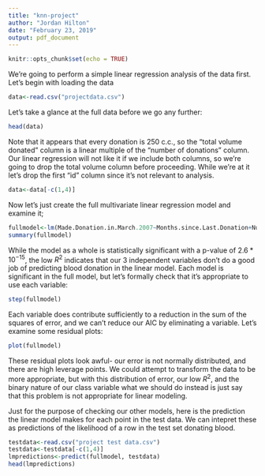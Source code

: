 ```yaml
---
title: "knn-project"
author: "Jordan Hilton"
date: "February 23, 2019"
output: pdf_document
---
```


```r
knitr::opts_chunk$set(echo = TRUE)
```

We're going to perform a simple linear regression analysis of the data first. Let's begin with loading the data 

```r
data<-read.csv("projectdata.csv")
```

Let's take a glance at the full data before we go any further:

```r
head(data)
```

Note that it appears that every donation is 250 c.c., so the "total volume donated" column is a linear multiple of the "number of donations" column. Our linear regression will not like it if we include both columns, so we're going to drop the total volume column before proceeding. While we're at it let's drop the first "id" column since it's not relevant to analysis.


```r
data<-data[-c(1,4)]
```


Now let's just create the full multivariate linear regression model and examine it;

```r
fullmodel<-lm(Made.Donation.in.March.2007~Months.since.Last.Donation+Number.of.Donations+Months.since.First.Donation, data=data)
summary(fullmodel)
```

While the model as a whole is statistically significant with a p-value of $2.6*10^{-15}$, the low $R^2$ indicates that our 3 independent variables don't do a good job of predicting blood donation in the linear model. Each model is significant in the full model, but let's formally check that it's appropriate to use each variable:

```r
step(fullmodel)
```

Each variable does contribute sufficiently to a reduction in the sum of the squares of error, and we can't reduce our AIC by eliminating a variable. Let's examine some residual plots:

```r
plot(fullmodel)
```

These residual plots look awful- our error is not normally distributed, and there are high leverage points. We could attempt to transform the data to be more appropriate, but with this distribution of error, our low $R^2$, and the binary nature of our class variable what we should do instead is just say that this problem is not appropriate for linear modeling. 

Just for the purpose of checking our other models, here is the prediction the linear model makes for each point in the test data. We can intepret these as predictions of the likelihood of a row in the test set donating blood.

```r
testdata<-read.csv("project test data.csv")
testdata<-testdata[-c(1,4)]
lmpredictions<-predict(fullmodel, testdata)
head(lmpredictions)
```


